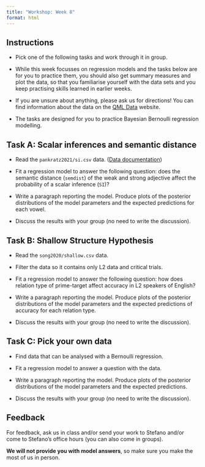 ```yaml
---
title: "Workshop: Week 8"
format: html
---
```


::: callout-important
## Instructions

-   Pick one of the following tasks and work through it in group.

-   While this week focusses on regression models and the tasks below are for you to practice them, you should also get summary measures and plot the data, so that you familiarise yourself with the data sets and you keep practising skills learned in earlier weeks.

-   If you are unsure about anything, please ask us for directions! You can find information about the data on the [QML Data](https://uoelel.github.io/qml-data/) website.

-   The tasks are designed for you to practice Bayesian Bernoulli regression modelling.
:::

::: callout-note
## Task A: Scalar inferences and semantic distance

-   Read the `pankratz2021/si.csv` data. ([Data documentation](https://uoelel.github.io/qml-data/data/pankratz2021/si.html))

-   Fit a regression model to answer the following question: does the semantic distance (`semdist`) of the weak and strong adjective affect the probability of a scalar inference (`SI`)?

-   Write a paragraph reporting the model. Produce plots of the posterior distributions of the model parameters and the expected predictions for each vowel.

- Discuss the results with your group (no need to write the discussion).
:::


::: callout-note
## Task B: Shallow Structure Hypothesis

-   Read the `song2020/shallow.csv` data.

- Filter the data so it contains only L2 data and critical trials.

-   Fit a regression model to answer the following question: how does relation type of prime-target affect accuracy in L2 speakers of English?

-   Write a paragraph reporting the model. Produce plots of the posterior distributions of the model parameters and the expected predictions of accuracy for each relation type.

- Discuss the results with your group (no need to write the discussion).
:::

::: callout-note
## Task C: Pick your own data

-   Find data that can be analysed with a Bernoulli regression.

-   Fit a regression model to answer a question with the data.

-   Write a paragraph reporting the model. Produce plots of the posterior distributions of the model parameters and the expected predictions.

- Discuss the results with your group (no need to write the discussion).
:::


::: callout-tip
## Feedback

For feedback, ask us in class and/or send your work to Stefano and/or come to Stefano's office hours (you can also come in groups).

**We will not provide you with model answers**, so make sure you make the most of us in person.
:::

